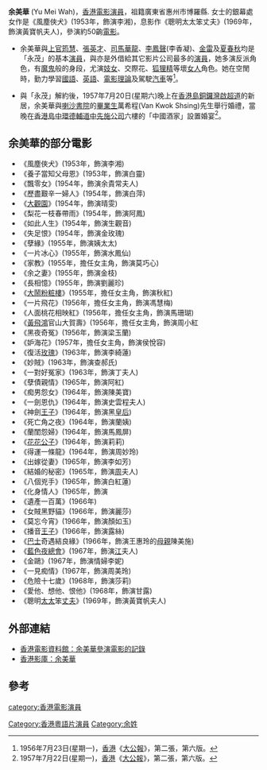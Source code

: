 '''余美華''' (Yu Mei Wah)，[[香港|香港]][[電影|電影]][[演員|演員]]，祖籍廣東省惠州市博羅縣. 女士的銀幕處女作是《風塵俠犬》(1953年，飾演李湘)，息影作《聰明太太笨丈夫》(1969年，飾演黃寶帆夫人)，參演約50齣[[電影|電影]]。

* 余美華與[[上官筠慧|上官筠慧]]、[[張英才|張英才]]、[[司馬華龍|司馬華龍]]、[[李鳳聲|李鳳聲]](李香凝)、[[金雷|金雷]]及[[夏春秋|夏春秋]]均是「永茂」的基本[[演員|演員]]，與亦是外借給其它影片公司最多的[[演員|演員]]，她多演反派角色，有[[魔鬼|魔鬼]]般的身段，尤演[[妓女|妓女]]、交際花、[[狐狸精|狐狸精]]等壞[[女人|女人]]角色。她在空閒時，勤力學習[[國語|國語]]、[[英語|英語]]、[[電影|電影]][[理論|理論]]及駕駛[[汽車|汽車]]等<ref>1956年7月23日(星期一)，[[香港|香港]]《[[大公報|大公報]]》，第二張，第六版。</ref>。

* 與「永茂」解約後，1957年7月20日(星期六)晚上在[[香港島|香港島]][[銅鑼灣|銅鑼灣]][[啟超道|啟超道]]的新居，余美華與[[喇沙書院|喇沙書院]]的[[畢業生|畢業生]]萬希程(Van Kwok Shsing)先生舉行婚禮，當晚在[[香港島|香港島]][[中環|中環]][[德輔道中|德輔道中]][[先施公司|先施公司]]六樓的「中國酒家」設置婚宴<ref>1957年7月22日(星期一)，[[香港|香港]]《[[大公報|大公報]]》，第二張，第六版。</ref>。

== 余美華的部分電影 ==
* 《風塵俠犬》(1953年，飾演李湘)
* 《養子當知父母恩》(1953年，飾演白靈)  	   	 
* 《飄零女》(1954年，飾演余貴常夫人)	 	 
* 《歷盡艱辛一婦人》(1954年，飾演白萍)	  	 
* 《[[大觀園|大觀園]]》(1954年，飾演晴雯) 	  	 
* 《梨花一枝春帶雨》(1954年，飾演阿鳳) 	  	 
* 《如此人生》(1954年，飾演生觀音)  	
* 《失足恨》(1954年，飾演金玫瑰)   	 
* 《孽緣》(1955年，飾演姨太太)	  	 
* 《一片冰心》(1955年，飾演水鳳仙) 
* 《家教》(1955年，擔任女主角，飾演莫巧心) 	
* 《余之妻》(1955年，飾演金枝)   	 
* 《長相憶》(1955年，飾演劉麗珍) 
* 《[[大鬧粉粧樓|大鬧粉粧樓]]》(1955年，擔任女主角，飾演秋紅)	  	 
* 《一片飛花》(1956年，擔任女主角，飾演馮慧梅) 	  	 
* 《人面桃花相映紅》(1956年，擔任女主角，飾演馬珊瑚) 	  	 
* 《[[黃飛鴻|黃飛鴻]]官山大賀壽》(1956年，擔任女主角，飾演周小紅
* 《黑夜奇冤》(1956年，飾演梁玉蘭)
* 《妒海花》(1957年，擔任女主角，飾演侯悅容)	  	 
* 《復活[[玫瑰|玫瑰]]》(1963年，飾演李綺蓮) 
* 《妙賊》(1963年，飾演查郝氏) 
* 《一對好冤家》(1963年，飾演丁夫人)
* 《孽債親情》(1965年，飾演阿紅)	  	 
* 《痴男怨女》(1964年，飾演陳美寶)
* 《一劍恩仇》(1964年，飾演史雲程夫人)	  
* 《神劍[[王子|王子]]》(1964年，飾演黑[[皇后|皇后]])		 
* 《死亡角之夜》(1964年，飾演蘭姨) 
* 《蘭閨怨婦》(1964年，飾演馬鳳屏)  	 
* 《[[花花公子|花花公子]]》(1964年，飾演莉莉) 
* 《得運一條龍》(1964年，飾演周妙玲) 
* 《出嫁從妻》(1965年，飾演李如芳)
* 《結婚的秘密》(1965年，飾演[[周|周]]夫人)  	 
* 《八個兇手》(1965年，飾演白紅蓮)  	 
* 《化身情人》(1965年，飾演 
* 《遺產一百萬》(1966年) 
* 《女賊黑野貓》(1966年，飾演麗莎) 
* 《莫忘今宵》(1966年，飾演顏如玉) 
* 《播音[[王子|王子]]》(1966年，飾演露絲) 
* 《[[巴士|巴士]]奇遇結良緣》(1966年，飾演王惠玲的[[母親|母親]]陳美施) 
* 《[[藍色|藍色]][[夜總會|夜總會]]》(1967年，飾演[[江|江]]夫人) 
* 《金鷗》(1967年，飾演情婦李妮) 
* 《一見痴情》(1967年，飾演周美玲) 
* 《危險十七歲》(1968年，飾演莎莉) 
* 《愛他、想他、恨他》(1968年，飾演甘露) 
* 《聰明[[太太|太太]]笨[[丈夫|丈夫]]》(1969年，飾演黃寶帆夫人)

== 外部連結 ==
* [http://ipac.hkfa.lcsd.gov.hk/ipac20/ipac.jsp?session=12P20B5084V66.46&profile=hkfa&uri=link=3100036@!3690@!3100024@!3100036&aspect=basic_search&menu=search&ri=1&source=192.168.110.61@!horizon&term=%E4%BD%99%E7%BE%8E%E8%8F%AF%2C&index=NAMEBRP 香港電影資料館：余美華參演電影的記錄]{{dead link|date=2018年5月 |bot=InternetArchiveBot |fix-attempted=yes }}
* [http://hkmdb.com/db/people/view.mhtml?id=2171&display_set=big5 香港影庫：余美華] {{Wayback|url=http://hkmdb.com/db/people/view.mhtml?id=2171&display_set=big5 |date=20200922061345 }}

== 參考 ==
<div class="references-small">
<references />
</div>

[[category:香港電影演員|category:香港電影演員]]
[[Category:香港粵語片演員|Category:香港粵語片演員]]
[[Category:余姓|Category:余姓]]